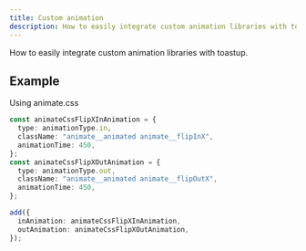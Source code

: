 ```yaml
---
title: Custom animation
description: How to easily integrate custom animation libraries with toastup.
---
```


How to easily integrate custom animation libraries with toastup.


<CustomAnimationExample />

## Example

Using animate.css

```ts
const animateCssFlipXInAnimation = {
  type: animationType.in,
  className: "animate__animated animate__flipInX",
  animationTime: 450,
};
const animateCssFlipXOutAnimation = {
  type: animationType.out,
  className: "animate__animated animate__flipOutX",
  animationTime: 450,
};

add({
  inAnimation: animateCssFlipXInAnimation,
  outAnimation: animateCssFlipXOutAnimation,
});
```
